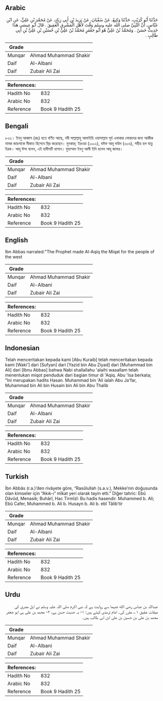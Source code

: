 ## Arabic


<div dir="rtl" lang="ar" style={{fontSize:'larger',backgroundColor:'#f8f9fa',padding:20}}>
حَدَّثَنَا أَبُو كُرَيْبٍ، حَدَّثَنَا وَكِيعٌ، عَنْ سُفْيَانَ، عَنْ يَزِيدَ بْنِ أَبِي زِيَادٍ، عَنْ مُحَمَّدِ بْنِ عَلِيٍّ، عَنِ ابْنِ عَبَّاسٍ، أَنَّ النَّبِيَّ صلى الله عليه وسلم وَقَّتَ لأَهْلِ الْمَشْرِقِ الْعَقِيقَ ‏.‏ قَالَ أَبُو عِيسَى هَذَا حَدِيثٌ حَسَنٌ ‏.‏ وَمُحَمَّدُ بْنُ عَلِيٍّ هُوَ أَبُو جَعْفَرٍ مُحَمَّدُ بْنُ عَلِيِّ بْنِ حُسَيْنِ بْنِ عَلِيِّ بْنِ أَبِي طَالِبٍ ‏.‏
</div>
<div style={{backgroundColor:'#f8f9fa',padding:20, marginBottom: 10}}><table> <thead> <tr> <th>Grade</th> <th></th> </tr> </thead> <tbody> <tr><td>Munqar</td><td>Ahmad Muhammad Shakir</td></tr><tr><td>Daif</td><td>Al-Albani</td></tr><tr><td>Daif</td><td>Zubair Ali Zai</td></tr></tbody></table><table> <thead> <tr> <th>References:</th> <th></th> </tr> </thead> <tbody><tr><td>Hadith No</td><td>832</td></tr><tr><td>Arabic No</td><td>832</td></tr><tr><td>Reference</td><td>Book 9 Hadith 25</td></tr></tbody></table></div>

## Bengali


<div dir="ltr" lang="bn" style={{fontSize:'larger',backgroundColor:'#f8f9fa',padding:20}}>
৮৩২। ইবনু আব্বাস (রাঃ) হতে বর্ণিত আছে, নবী সাল্লাল্লাহু আলাইহি ওয়াসাল্লাম পূর্ব এলাকার লোকদের জন্য আকীক নামক জায়গাকে মীকাত হিসেবে স্থির করেছেন। মুনকার; ইরওয়া (১০০২), যঈফ আবূ দাউদ (৩০৬), সহীহ হল যাতু ইরক। আবূ ঈসা বলেন, এই হাদীসটি হাসান। মুহাম্মাদ ইবনু আলী ইনি হলেন আবূ জাফর।
</div>
<div style={{backgroundColor:'#f8f9fa',padding:20, marginBottom: 10}}><table> <thead> <tr> <th>Grade</th> <th></th> </tr> </thead> <tbody> <tr><td>Munqar</td><td>Ahmad Muhammad Shakir</td></tr><tr><td>Daif</td><td>Al-Albani</td></tr><tr><td>Daif</td><td>Zubair Ali Zai</td></tr></tbody></table><table> <thead> <tr> <th>References:</th> <th></th> </tr> </thead> <tbody><tr><td>Hadith No</td><td>832</td></tr><tr><td>Arabic No</td><td>832</td></tr><tr><td>Reference</td><td>Book 9 Hadith 25</td></tr></tbody></table></div>

## English


<div dir="ltr" lang="en" style={{fontSize:'larger',backgroundColor:'#f8f9fa',padding:20}}>
Ibn Abbas narrated:"The Prophet made Al-Aqiq the Miqat for the people of the west
</div>
<div style={{backgroundColor:'#f8f9fa',padding:20, marginBottom: 10}}><table> <thead> <tr> <th>Grade</th> <th></th> </tr> </thead> <tbody> <tr><td>Munqar</td><td>Ahmad Muhammad Shakir</td></tr><tr><td>Daif</td><td>Al-Albani</td></tr><tr><td>Daif</td><td>Zubair Ali Zai</td></tr></tbody></table><table> <thead> <tr> <th>References:</th> <th></th> </tr> </thead> <tbody><tr><td>Hadith No</td><td>832</td></tr><tr><td>Arabic No</td><td>832</td></tr><tr><td>Reference</td><td>Book 9 Hadith 25</td></tr></tbody></table></div>

## Indonesian


<div dir="ltr" lang="id" style={{fontSize:'larger',backgroundColor:'#f8f9fa',padding:20}}>
Telah menceritakan kepada kami [Abu Kuraib] telah menceritakan kepada kami [Waki'] dari [Sufyan] dari [Yazid bin Abu Ziyad] dari [Muhammad bin Ali] dari [Ibnu Abbas] bahwa Nabi shallallahu 'alaihi wasallam telah menentukan miqot penduduk dari bagian timur di 'Aqiq. Abu 'Isa berkata; "Ini merupakan hadits Hasan. Muhammad bin 'Ali ialah Abu Ja'far, Muhammad bin Ali bin Husain bin Ali bin Abu Thalib
</div>
<div style={{backgroundColor:'#f8f9fa',padding:20, marginBottom: 10}}><table> <thead> <tr> <th>Grade</th> <th></th> </tr> </thead> <tbody> <tr><td>Munqar</td><td>Ahmad Muhammad Shakir</td></tr><tr><td>Daif</td><td>Al-Albani</td></tr><tr><td>Daif</td><td>Zubair Ali Zai</td></tr></tbody></table><table> <thead> <tr> <th>References:</th> <th></th> </tr> </thead> <tbody><tr><td>Hadith No</td><td>832</td></tr><tr><td>Arabic No</td><td>832</td></tr><tr><td>Reference</td><td>Book 9 Hadith 25</td></tr></tbody></table></div>

## Turkish


<div dir="ltr" lang="tr" style={{fontSize:'larger',backgroundColor:'#f8f9fa',padding:20}}>
İbn Abbâs (r.a.)’den rivâyete göre, “Rasûlullah (s.a.v.), Mekke’nin doğusunda olan kimseler için “Akık-ı” mîkat yeri olarak tayin etti.” Diğer tahric: Ebû Dâvûd, Menasik; Buhârî, Hac Tirmîzî: Bu hadis hasendir. Muhammed b. Ali; Ebû Cafer, Muhammed b. Ali b. Husayn b. Ali b. ebî Tâlib’tir
</div>
<div style={{backgroundColor:'#f8f9fa',padding:20, marginBottom: 10}}><table> <thead> <tr> <th>Grade</th> <th></th> </tr> </thead> <tbody> <tr><td>Munqar</td><td>Ahmad Muhammad Shakir</td></tr><tr><td>Daif</td><td>Al-Albani</td></tr><tr><td>Daif</td><td>Zubair Ali Zai</td></tr></tbody></table><table> <thead> <tr> <th>References:</th> <th></th> </tr> </thead> <tbody><tr><td>Hadith No</td><td>832</td></tr><tr><td>Arabic No</td><td>832</td></tr><tr><td>Reference</td><td>Book 9 Hadith 25</td></tr></tbody></table></div>

## Urdu


<div dir="rtl" lang="ur" style={{fontSize:'larger',backgroundColor:'#f8f9fa',padding:20}}>
عبداللہ بن عباس رضی الله عنہما سے روایت ہے کہ نبی اکرم صلی اللہ علیہ وسلم نے اہل مشرق کی میقات عقیق ۱؎ مقرر کی۔ امام ترمذی کہتے ہیں: ۱- یہ حدیث حسن ہے، ۲- محمد بن علی ہی ابو جعفر محمد بن علی بن حسین بن علی ابن ابی طالب ہیں۔
</div>
<div style={{backgroundColor:'#f8f9fa',padding:20, marginBottom: 10}}><table> <thead> <tr> <th>Grade</th> <th></th> </tr> </thead> <tbody> <tr><td>Munqar</td><td>Ahmad Muhammad Shakir</td></tr><tr><td>Daif</td><td>Al-Albani</td></tr><tr><td>Daif</td><td>Zubair Ali Zai</td></tr></tbody></table><table> <thead> <tr> <th>References:</th> <th></th> </tr> </thead> <tbody><tr><td>Hadith No</td><td>832</td></tr><tr><td>Arabic No</td><td>832</td></tr><tr><td>Reference</td><td>Book 9 Hadith 25</td></tr></tbody></table></div>